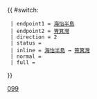 {{ #switch: {{{format|}}}
  | endpoint1 = [[海怡半島公共運輸交匯處|海怡半島]]
  | endpoint2 = [[筲箕灣巴士總站|筲箕灣]]
  | direction = 2
  | status = 
  | inline = [[海怡半島公共運輸交匯處|海怡半島]] ↔ [[筲箕灣巴士總站|筲箕灣]]
  | normal =
  | full =
}}<noinclude>[[Category:城巴路線模板|099]]</noinclude>